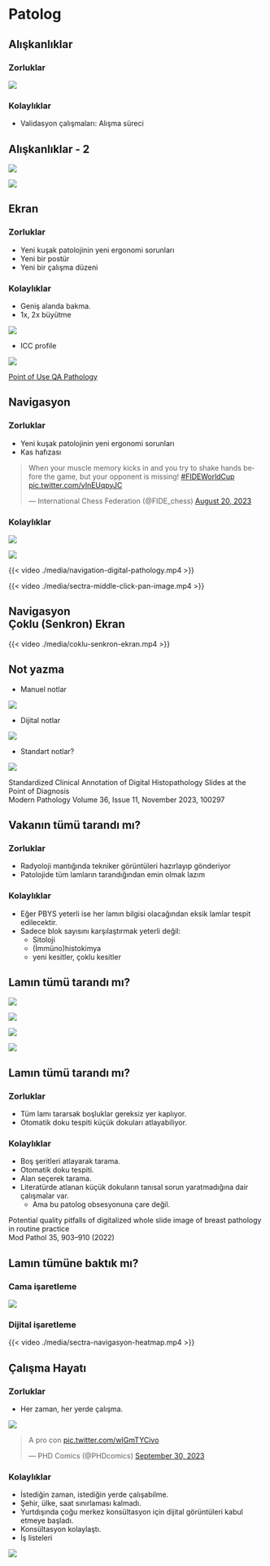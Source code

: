 # Patolog

## Alışkanlıklar


::: {.panel-tabset}

### Zorluklar

![](./media/patolog-cekinceler.png)


### Kolaylıklar

- Validasyon çalışmaları: Alışma süreci

:::

## Alışkanlıklar - 2

![](./media/dunyanin-en-acil-taramasi-2.png)

![](./media/tarama-suresi.JPG)

## Ekran

::: {.panel-tabset}

### Zorluklar

- Yeni kuşak patolojinin yeni ergonomi sorunları
- Yeni bir postür
- Yeni bir çalışma düzeni

### Kolaylıklar

- Geniş alanda bakma.
- 1x, 2x büyütme

![](./media/leeds-screen-test.png)

- ICC profile

![](./media/leeds-screen-test-2.png)


:::{.footer}
[Point of Use QA Pathology](https://www.virtualpathology.leeds.ac.uk/research/systems/pouqa/pathology/)
:::

:::



## Navigasyon


::: {.panel-tabset}

### Zorluklar

- Yeni kuşak patolojinin yeni ergonomi sorunları
- Kas hafızası 

<!-- [![](./media/magnus-muscle-memory.png)](https://twitter.com/FIDE_chess/status/1693220998202499482) -->

<blockquote class="twitter-tweet"><p lang="en" dir="ltr">When your muscle memory kicks in and you try to shake hands before the game, but your opponent is missing! <a href="https://twitter.com/hashtag/FIDEWorldCup?src=hash&amp;ref_src=twsrc%5Etfw">#FIDEWorldCup</a> <a href="https://t.co/yInEUqpyJC">pic.twitter.com/yInEUqpyJC</a></p>&mdash; International Chess Federation (@FIDE_chess) <a href="https://twitter.com/FIDE_chess/status/1693220998202499482?ref_src=twsrc%5Etfw">August 20, 2023</a></blockquote> <script async src="https://platform.twitter.com/widgets.js" charset="utf-8"></script>


### Kolaylıklar

![](./media/navigasyon-Conventional-Mouse-a-Trackballs-1-b-2-c-and-3-d-Vertical-Mouse-e.png)


![](./media/navigasyon-mouse.jpg)


<!-- {{< video https://www.youtube.com/embed/GFFK-d_Hua8 width="100%" >}} -->


{{< video ./media/navigation-digital-pathology.mp4 >}}


{{< video ./media/sectra-middle-click-pan-image.mp4 >}}


<!-- {{< video https://www.youtube.com/embed/PkWkjmghLAc width="100%" >}} -->


:::


## Navigasyon <br> Çoklu (Senkron) Ekran


{{< video ./media/coklu-senkron-ekran.mp4 >}}


## Not yazma

- Manuel notlar

![](./media/mapeye-not.png)


- Dijital notlar

![](./media/dijitale-not.jpg)



- Standart notlar?


![](./media/standardized-clinical-annotation.jpg)


::: {.footer}
Standardized Clinical Annotation of Digital Histopathology Slides at the Point of Diagnosis <br>
Modern Pathology Volume 36, Issue 11, November 2023, 100297
:::






## Vakanın tümü tarandı mı?


<!-- ![](./media/sectra-inceleme-etkinlik-izi.jpg) -->

::: {.panel-tabset}

### Zorluklar

- Radyoloji mantığında tekniker görüntüleri hazırlayıp gönderiyor
- Patolojide tüm lamların tarandığından emin olmak lazım


### Kolaylıklar

- Eğer PBYS yeterli ise her lamın bilgisi olacağından eksik lamlar tespit edilecektir.
- Sadece blok sayısını karşılaştırmak yeterli değil:
  - Sitoloji
  - (İmmüno)histokimya
  - yeni kesitler, çoklu kesitler


:::


## Lamın tümü tarandı mı?


![](./media/eksik-tarama.png)

![](./media/eksik-doku.png)

![](./media/eksik-doku-2.png)

![](./media/bosluklar.png)



## Lamın tümü tarandı mı?


::: {.panel-tabset}

### Zorluklar

- Tüm lamı tararsak boşluklar gereksiz yer kaplıyor. 
- Otomatik doku tespiti küçük dokuları atlayabiliyor. 

### Kolaylıklar

- Boş şeritleri atlayarak tarama.
- Otomatik doku tespiti. 
- Alan seçerek tarama. 
- Literatürde atlanan küçük dokuların tanısal sorun yaratmadığına dair çalışmalar var.
  - Ama bu patolog obsesyonuna çare değil. 


:::

:::{.footer}
Potential quality pitfalls of digitalized whole slide image of breast pathology in routine practice <br> Mod Pathol 35, 903–910 (2022)
:::




## Lamın tümüne baktık mı?

::: {.panel-tabset}

### Cama işaretleme

![](./media/navigasyon-preparat.jpg)


### Dijital işaretleme

{{< video ./media/sectra-navigasyon-heatmap.mp4 >}}


:::


## Çalışma Hayatı


::: {.panel-tabset}

### Zorluklar

- Her zaman, her yerde çalışma.


[![](./media/working-from-home-saturday.jpg)](https://twitter.com/PHDcomics/status/1708135811286266198?s=20)


<blockquote class="twitter-tweet"><p lang="es" dir="ltr">A pro con <a href="https://t.co/wIGmTYCivo">pic.twitter.com/wIGmTYCivo</a></p>&mdash; PHD Comics (@PHDcomics) <a href="https://twitter.com/PHDcomics/status/1708135811286266198?ref_src=twsrc%5Etfw">September 30, 2023</a></blockquote> <script async src="https://platform.twitter.com/widgets.js" charset="utf-8"></script> 




### Kolaylıklar

- İstediğin zaman, istediğin yerde çalışabilme.  
- Şehir, ülke, saat sınırlaması kalmadı. 
- Yurtdışında çoğu merkez konsültasyon için dijital görüntüleri kabul etmeye başladı. 
- Konsültasyon kolaylaştı. 
- İş listeleri

![](./media/is-listeleri.jpg)



:::

